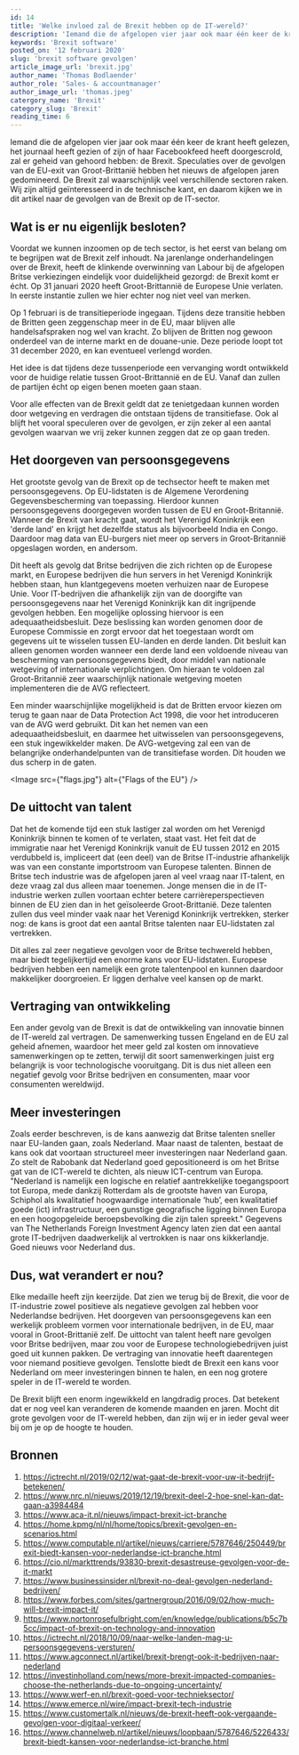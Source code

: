 ```yaml
---
id: 14
title: 'Welke invloed zal de Brexit hebben op de IT-wereld?'
description: 'Iemand die de afgelopen vier jaar ook maar één keer de krant heeft gelezen, het journaal heeft gezien of zijn of haar Facebookfeed heeft doorgescrold, zal er geheid van gehoord hebben: de Brexit. Wat zijn de implicaties voor de software sector?'
keywords: 'Brexit software'
posted_on: '12 februari 2020'
slug: 'brexit software gevolgen'
article_image_url: 'brexit.jpg'
author_name: 'Thomas Bodlaender'
author_role: 'Sales- & accountmanager'
author_image_url: 'thomas.jpeg'
catergory_name: 'Brexit'
category_slug: 'Brexit'
reading_time: 6
---
```



Iemand die de afgelopen vier jaar ook maar één keer de krant heeft gelezen, het journaal heeft gezien of zijn of haar Facebookfeed heeft doorgescrold, zal er geheid van gehoord hebben: de Brexit. Speculaties over de gevolgen van de EU-exit van Groot-Brittanië hebben het nieuws de afgelopen jaren gedomineerd. De Brexit zal waarschijnlijk veel verschillende sectoren raken. Wij zijn altijd geïnteresseerd in de technische kant, en daarom kijken we in dit artikel naar de gevolgen van de Brexit op de IT-sector.

## Wat is er nu eigenlijk besloten?
Voordat we kunnen inzoomen op de tech sector, is het eerst van belang om te begrijpen wat de Brexit zelf inhoudt. Na jarenlange onderhandelingen over de Brexit, heeft de klinkende overwinning van Labour bij de afgelopen Britse verkiezingen eindelijk voor duidelijkheid gezorgd: de Brexit komt er écht. Op 31 januari 2020 heeft Groot-Brittannië de Europese Unie verlaten. In eerste instantie zullen we hier echter nog niet veel van merken.

Op 1 februari is de transitieperiode ingegaan. Tijdens deze transitie hebben de Britten geen zeggenschap meer in de EU, maar blijven alle handelsafspraken nog wel van kracht. Zo blijven de Britten nog gewoon onderdeel van de interne markt en de douane-unie. Deze periode loopt tot 31 december 2020, en kan eventueel verlengd worden.

Het idee is dat tijdens deze tussenperiode een vervanging wordt ontwikkeld voor de huidige relatie tussen Groot-Brittannië en de EU. Vanaf dan zullen de partijen écht op eigen benen moeten gaan staan.

Voor alle effecten van de Brexit geldt dat ze tenietgedaan kunnen worden door wetgeving en verdragen die ontstaan tijdens de transitiefase. Ook al blijft het vooral speculeren over de gevolgen, er zijn zeker al een aantal gevolgen waarvan we vrij zeker kunnen zeggen dat ze op gaan treden.

## Het doorgeven van persoonsgegevens
Het grootste gevolg van de Brexit op de techsector heeft te maken met persoonsgegevens. Op EU-lidstaten is de Algemene Verordening Gegevensbescherming van toepassing. Hierdoor kunnen persoonsgegevens doorgegeven worden tussen de EU en Groot-Britannië. Wanneer de Brexit van kracht gaat, wordt het Verenigd Koninkrijk een 'derde land' en krijgt het dezelfde status als bijvoorbeeld India en Congo. Daardoor mag data van EU-burgers niet meer op servers in Groot-Britannië opgeslagen worden, en andersom.

Dit heeft als gevolg dat Britse bedrijven die zich richten op de Europese markt, en Europese bedrijven die hun servers in het Verenigd Koninkrijk hebben staan, hun klantgegevens moeten verhuizen naar de Europese Unie. Voor IT-bedrijven die afhankelijk zijn van de doorgifte van persoonsgegevens naar het Verenigd Koninkrijk kan dit ingrijpende gevolgen hebben. Een mogelijke oplossing hiervoor is een adequaatheidsbesluit. Deze beslissing kan worden genomen door de Europese Commissie en zorgt ervoor dat het toegestaan wordt om gegevens uit te wisselen tussen EU-landen en derde landen. Dit besluit kan alleen genomen worden wanneer een derde land een voldoende niveau van bescherming van persoonsgegevens biedt, door middel van nationale wetgeving of internationale verplichtingen. Om hieraan te voldoen zal Groot-Britannië zeer waarschijnlijk nationale wetgeving moeten implementeren die de AVG reflecteert.

Een minder waarschijnlijke mogelijkheid is dat de Britten ervoor kiezen om terug te gaan naar de Data Protection Act 1998, die voor het introduceren van de AVG werd gebruikt. Dit kan het nemen van een adequaatheidsbesluit, en daarmee het uitwisselen van persoonsgegevens, een stuk ingewikkelder maken. De AVG-wetgeving zal een van de belangrijke onderhandelpunten van de transitiefase worden. Dit houden we dus scherp in de gaten.

<Image src={"flags.jpg"} alt={"Flags of the EU"} />

## De uittocht van talent
Dat het de komende tijd een stuk lastiger zal worden om het Verenigd Koninkrijk binnen te komen of te verlaten, staat vast. Het feit dat de immigratie naar het Verenigd Koninkrijk vanuit de EU tussen 2012 en 2015 verdubbeld is, impliceert dat (een deel) van de Britse IT-industrie afhankelijk was van een constante importstroom van Europese talenten. Binnen de Britse tech industrie was de afgelopen jaren al veel vraag naar IT-talent, en deze vraag zal dus alleen maar toenemen. Jonge mensen die in de IT-industrie werken zullen voortaan echter betere carrièreperspectieven binnen de EU zien dan in het geïsoleerde Groot-Brittanië. Deze talenten zullen dus veel minder vaak naar het Verenigd Koninkrijk vertrekken, sterker nog: de kans is groot dat een aantal Britse talenten naar EU-lidstaten zal vertrekken.

Dit alles zal zeer negatieve gevolgen voor de Britse techwereld hebben, maar biedt tegelijkertijd een enorme kans voor EU-lidstaten. Europese bedrijven hebben een namelijk een grote talentenpool en kunnen daardoor makkelijker doorgroeien. Er liggen derhalve veel kansen op de markt.

## Vertraging van ontwikkeling
Een ander gevolg van de Brexit is dat de ontwikkeling van innovatie binnen de IT-wereld zal vertragen. De samenwerking tussen Engeland en de EU zal geheid afnemen, waardoor het meer geld zal kosten om innovatieve samenwerkingen op te zetten, terwijl dit soort samenwerkingen juist erg belangrijk is voor technologische vooruitgang. Dit is dus niet alleen een negatief gevolg voor Britse bedrijven en consumenten, maar voor consumenten wereldwijd.

## Meer investeringen
Zoals eerder beschreven, is de kans aanwezig dat Britse talenten sneller naar EU-landen gaan, zoals Nederland. Maar naast de talenten, bestaat de kans ook dat voortaan structureel meer investeringen naar Nederland gaan. Zo stelt de Rabobank dat Nederland goed gepositioneerd is om het Britse gat van de ICT-wereld te dichten, als nieuw ICT-centrum van Europa. "Nederland is namelijk een logische en relatief aantrekkelijke toegangspoort tot Europa, mede dankzij Rotterdam als de grootste haven van Europa, Schiphol als kwalitatief hoogwaardige internationale ‘hub’, een kwalitatief goede (ict) infrastructuur, een gunstige geografische ligging binnen Europa en een hoogopgeleide beroepsbevolking die zijn talen spreekt." Gegevens van The Netherlands Foreign Investment Agency laten zien dat een aantal grote IT-bedrijven daadwerkelijk al vertrokken is naar ons kikkerlandje. Goed nieuws voor Nederland dus.

## Dus, wat verandert er nou?
Elke medaille heeft zijn keerzijde. Dat zien we terug bij de Brexit, die voor de IT-industrie zowel positieve als negatieve gevolgen zal hebben voor Nederlandse bedrijven. Het doorgeven van persoonsgegevens kan een werkelijk probleem vormen voor internationale bedrijven, in de EU, maar vooral in Groot-Brittanië zelf. De uittocht van talent heeft nare gevolgen voor Britse bedrijven, maar zou voor de Europese technologiebedrijven juist goed uit kunnen pakken. De vertraging van innovatie heeft daarentegen voor niemand positieve gevolgen. Tenslotte biedt de Brexit een kans voor Nederland om meer investeringen binnen te halen, en een nog grotere speler in de IT-wereld te worden.

De Brexit blijft een enorm ingewikkeld en langdradig proces. Dat betekent dat er nog veel kan veranderen de komende maanden en jaren. Mocht dit grote gevolgen voor de IT-wereld hebben, dan zijn wij er in ieder geval weer bij om je op de hoogte te houden.

## Bronnen
1. https://ictrecht.nl/2019/02/12/wat-gaat-de-brexit-voor-uw-it-bedrijf-betekenen/
2. https://www.nrc.nl/nieuws/2019/12/19/brexit-deel-2-hoe-snel-kan-dat-gaan-a3984484
3. https://www.aca-it.nl/nieuws/impact-brexit-ict-branche
4. https://home.kpmg/nl/nl/home/topics/brexit-gevolgen-en-scenarios.html
5. https://www.computable.nl/artikel/nieuws/carriere/5787646/250449/brexit-biedt-kansen-voor-nederlandse-ict-branche.html
6. https://cio.nl/markttrends/93830-brexit-desastreuse-gevolgen-voor-de-it-markt
7. https://www.businessinsider.nl/brexit-no-deal-gevolgen-nederland-bedrijven/
8. https://www.forbes.com/sites/gartnergroup/2016/09/02/how-much-will-brexit-impact-it/
9. https://www.nortonrosefulbright.com/en/knowledge/publications/b5c7b5cc/impact-of-brexit-on-technology-and-innovation
10. https://ictrecht.nl/2018/10/09/naar-welke-landen-mag-u-persoonsgegevens-versturen/
11. https://www.agconnect.nl/artikel/brexit-brengt-ook-it-bedrijven-naar-nederland
12. https://investinholland.com/news/more-brexit-impacted-companies-choose-the-netherlands-due-to-ongoing-uncertainty/
13. https://www.werf-en.nl/brexit-goed-voor-technieksector/
14. https://www.emerce.nl/wire/impact-brexit-tech-industrie
15. https://www.customertalk.nl/nieuws/de-brexit-heeft-ook-vergaande-gevolgen-voor-digitaal-verkeer/
16. https://www.channelweb.nl/artikel/nieuws/loopbaan/5787646/5226433/brexit-biedt-kansen-voor-nederlandse-ict-branche.html
